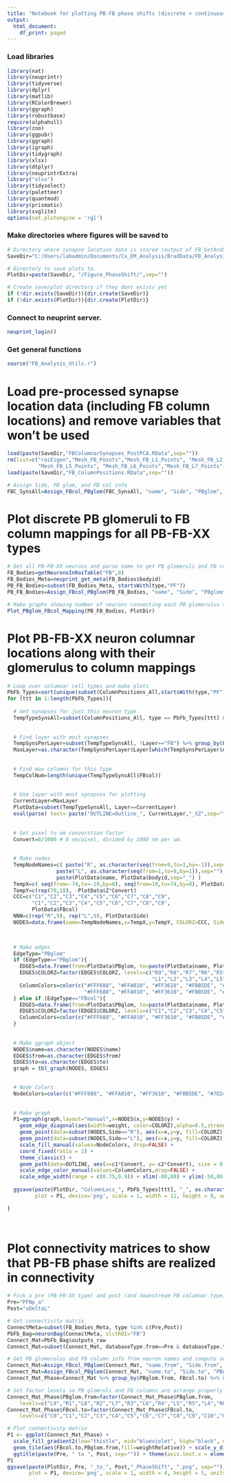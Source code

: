 ```yaml
---
title: "Notebook for plotting PB-FB phase shifts (discrete + continuous mappings & FB connectivity)"
output:
  html_document:
    df_print: paged
---
```


### Load libraries
```r
library(nat)
library(neuprintr)
library(tidyverse)
library(dplyr)
library(matlib)
library(RColorBrewer)
library(ggraph)
library(robustbase)
require(alphahull)
library(zoo)
library(ggpubr)
library(ggraph)
library(igraph)
library(tidygraph)
library(xlsx)
library(dtplyr)
library(neuprintrExtra)
library("xlsx")
library(tidyselect)
library(paletteer)
library(quantmod)
library(prismatic)
library(svglite)
options(nat.plotengine = 'rgl')
```

### Make directories where figures will be saved to
```r

# Directory where synapse location data is stored (output of FB_GetAndSave_Synapses.Rmd)
SaveDir="C:/Users/labadmin/Documents/Cx_EM_Analysis/BradData/FB_Analysis/"

# Directory to save plots to.
PlotDir=paste(SaveDir, "/Figure_PhaseShift/",sep="")

# Create save/plot directory if they dont exists yet
if (!dir.exists(SaveDir)){dir.create(SaveDir)}
if (!dir.exists(PlotDir)){dir.create(PlotDir)}

```

### Connect to neuprint server.
```r
neuprint_login()
```

### Get general functions
```r

source("FB_Analysis_Utils.r")

```


# Load pre-processed synapse location data (including FB column locations) and remove variables that won't be used
```r

load(paste(SaveDir,"FBColumnarSynapses_PostPCA.RData",sep=""))
rm(list=c("roiEigen","Mesh_FB_Points","Mesh_FB_L1_Points", "Mesh_FB_L2_Points","Mesh_FB_L3_Points", "Mesh_FB_L4_Points",
          "Mesh_FB_L5_Points", "Mesh_FB_L6_Points","Mesh_FB_L7_Points", "Mesh_FB_L8_Points", "Mesh_FB_L9_Points","origin"))
load(paste(SaveDir,"FB_ColumnPositions.RData",sep=""))

# Assign Side, PB glom, and FB col info
FBC_SynsAll=Assign_FBcol_PBglom(FBC_SynsAll, "name", "Side", "PBglom", "FBcol")

```


# Plot discrete PB glomeruli to FB column mappings for all PB-FB-XX types
```r

# Get all PB-FB-XX neurons and parse name to get PB glomeruli and FB column info
FB_Bodies=getNeuronsInRoiTable("FB",0)
FB_Bodies_Meta=neuprint_get_meta(FB_Bodies$bodyid)
PB_FB_Bodies=subset(FB_Bodies_Meta, startsWith(type,"PF"))
PB_FB_Bodies=Assign_FBcol_PBglom(PB_FB_Bodies, "name", "Side", "PBglom", "FBcol")

# Make graphs showing number of neurons connecting each PB glomerulus to each FB column
Plot_PBglom_FBcol_Mapping(PB_FB_Bodies, PlotDir)

```



# Plot PB-FB-XX neuron columnar locations along with their glomerulus to column mappings
```r


# Loop over columnar cell types and make plots
PbFb_Types=sort(unique(subset(ColumnPositions_All,startsWith(type,"PF"))$type))
for (ttt in 1:length(PbFb_Types)){
  
  # Get synapses for just this neuron type
  TempTypeSynsAll=subset(ColumnPositions_All, type == PbFb_Types[ttt] & !is.na(PBglom))
  
  
  # Find layer with most synapses 
  TempSynsPerLayer=subset(TempTypeSynsAll, !Layer=="FB") %>% group_by(Layer) %>% summarize(numsyns=mean(numsyns)) ###
  MaxLayer=as.character(TempSynsPerLayer$Layer[which(TempSynsPerLayer$numsyns == max(TempSynsPerLayer$numsyns))]) ###
  
  
  # Find max columns for this type
  TempColNum=length(unique(TempTypeSynsAll$FBcol))
  
  
  # Use layer with most synapses for plotting
  CurrentLayer=MaxLayer
  PlotData=subset(TempTypeSynsAll, Layer==CurrentLayer)
  eval(parse( text= paste("OUTLINE=Outline_", CurrentLayer,"_XZ",sep="") ))
  
  
  # Get pixel to um converstion factor
  Convert=8/1000 # 8 nm/pixel, divided by 1000 nm per um.
  
  
  # Make nodes
  TempNodeNames=c( paste("R", as.character(seq(from=9,to=1,by=-1)),sep=""), 
                paste("L", as.character(seq(from=1,to=9,by=1)),sep=""),
                paste(PlotData$name, PlotData$bodyid,sep="_") )
  TempX=c( seq(from=-74,to=-10,by=8), seq(from=10,to=74,by=8), PlotData$X*Convert)
  TempY=c(rep(70,18), -PlotData$Z*Convert)
  CCC=c("C1","C2","C3","C4","C5","C6","C7","C8","C9",
        "C1","C2","C3","C4","C5","C6","C7","C8","C9",
        PlotData$FBcol)
  NNN=c(rep("R",9), rep("L",9), PlotData$Side)
  NODES=data.frame(name=TempNodeNames,x=TempX,y=TempY, COLORZ=CCC, Side=NNN)


  
  # Make edges
  EdgeType="PBglom"
  if (EdgeType=="PBglom"){
    EDGES=data.frame(from=PlotData$PBglom, to=paste(PlotData$name, PlotData$bodyid,sep="_") , weight=1, COLORZ=PlotData$PBglom)
    EDGES$COLORZ=factor(EDGES$COLORZ, levels=c("R9","R8","R7","R6","R5","R4","R3","R2","R1",
                                               "L1","L2","L3","L4","L5","L6","L7","L8","L9") )
    ColumnColors=color(c("#FFF688", "#FFA010", "#FF3610", "#FBB5DE", "#7D24E7", "#5C89C7", "#C7FFEF", "#81FB35", "#FFF688",
                         "#FFF688", "#FFA010", "#FF3610", "#FBB5DE", "#7D24E7", "#5C89C7", "#C7FFEF", "#81FB35", "#FFF688"))
  } else if (EdgeType=="FBcol"){
    EDGES=data.frame(from=PlotData$PBglom, to=paste(PlotData$name, PlotData$bodyid,sep="_") , weight=1, COLORZ=PlotData$FBcol)
    EDGES$COLORZ=factor(EDGES$COLORZ, levels=c("C1","C2","C3","C4","C5","C6","C7","C8","C9"))
    ColumnColors=color(c("#FFF688", "#FFA010", "#FF3610", "#FBB5DE", "#7D24E7", "#5C89C7", "#C7FFEF", "#81FB35", "#FFF688"))
  }
  
  
  # Make ggraph object
  NODES$name=as.character(NODES$name)
  EDGES$from=as.character(EDGES$from)
  EDGES$to=as.character(EDGES$to)
  graph = tbl_graph(NODES, EDGES)

  
  # Node Colors
  NodeColors=color(c("#FFF688", "#FFA010", "#FF3610", "#FBB5DE", "#7D24E7", "#5C89C7", "#C7FFEF", "#81FB35", "#FFF688"))
  
  
  # Make graph
  P1=ggraph(graph,layout="manual",x=NODES$x,y=NODES$y) +
    geom_edge_diagonal(aes(width=weight, color=COLORZ),alpha=0.5,strength=0.5) +
    geom_point(data=subset(NODES,Side=="R"), aes(x=x,y=y, fill=COLORZ),size=3, color="black", shape=21) + 
    geom_point(data=subset(NODES,Side=="L"), aes(x=x,y=y, fill=COLORZ),size=3, color="black", shape=22) +
    scale_fill_manual(values=NodeColors, drop=FALSE) +
    coord_fixed(ratio = 1) +
    theme_classic() + 
    geom_path(data=OUTLINE, aes(x=c1*Convert, y=-c2*Convert), size = 0.5) + 
    scale_edge_color_manual(values=ColumnColors,drop=FALSE) +
    scale_edge_width(range = c(0.75,0.9)) + xlim(-80,80) + ylim(-50,80)
    
  ggsave(paste(PlotDir, "ColumnLocs_", PbFb_Types[ttt], "_", as.character(CurrentLayer),"_",EdgeType, ".png", sep=""),
         plot = P1, device='png', scale = 1, width = 12, height = 8, units ="in", dpi = 500, limitsize = TRUE)

}

  

```




# Plot connectivity matrices to show that PB-FB phase shifts are realized in connectivity
```r

# Pick a pre (PB-FB-XX type) and post (and downstream FB columnar type) 
Pre="PFNp_a"
Post="vDeltaL"

# Get connectivity matrix
ConnectMeta=subset(FB_Bodies_Meta, type %in% c(Pre,Post))
PbFb_Bag=neuronBag(ConnectMeta, slctROI="FB")
Connect_Mat=PbFb_Bag$outputs_raw
Connect_Mat=subset(Connect_Mat, databaseType.from==Pre & databaseType.to==Post)

# Get PB glomerulus and FB column info from neuron names and compute average relative weights
Connect_Mat=Assign_FBcol_PBglom(Connect_Mat, "name.from", "Side.from", "PBglom.from", "FBcol.from")
Connect_Mat=Assign_FBcol_PBglom(Connect_Mat, "name.to", "Side.to", "PBglom.to", "FBcol.to")
Connect_Mat_Phase=Connect_Mat %>% group_by(PBglom.from, FBcol.to) %>% summarise(weightRelative=mean(weightRelative))

# Set factor levels so PB glomruli and FB columns are arrange properly along each axis
Connect_Mat_Phase$PBglom.from=factor(Connect_Mat_Phase$PBglom.from,
    levels=c("L9","R1","L8","R2","L7","R3","L6","R4","L5","R5","L4","R6","L3","R7","L2","R8","L1","R9"))
Connect_Mat_Phase$FBcol.to=factor(Connect_Mat_Phase$FBcol.to,
    levels=c("C0","C1","C2","C3","C4","C5","C6","C7","C8","C9","C10","C11","C12"))

# Plot connectivity matrix
P1 <- ggplot(Connect_Mat_Phase) +
  scale_fill_gradient2(low="thistle", mid="blueviolet", high="black", midpoint =0.03, limits=c(0,0.06)) +
  geom_tile(aes(FBcol.to,PBglom.from,fill=weightRelative)) + scale_y_discrete(drop=FALSE) + theme_classic() +
  ggtitle(paste(Pre, " to ", Post, sep="")) + theme(axis.text.x = element_text(angle = 90))
P1
ggsave(paste(PlotDir, Pre, "_to_", Post,"_PhaseShift", ".png", sep=""),
       plot = P1, device='png', scale = 1, width = 4, height = 5, units ="in", dpi = 500, limitsize = TRUE)


```









